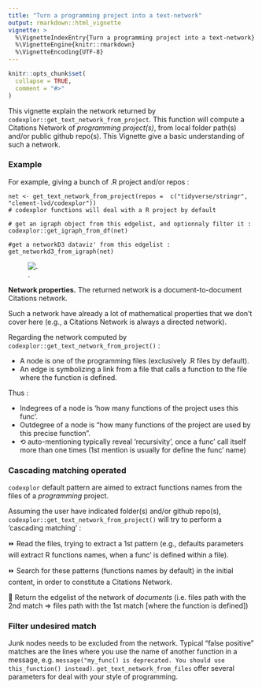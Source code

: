 ```yaml
---
title: "Turn a programming project into a text-network"
output: rmarkdown::html_vignette
vignette: >
  %\VignetteIndexEntry{Turn a programming project into a text-network}
  %\VignetteEngine{knitr::rmarkdown}
  %\VignetteEncoding{UTF-8}
---
```


```r
knitr::opts_chunk$set(
  collapse = TRUE,
  comment = "#>"
)
```

This vignette explain the network returned by `codexplor::get_text_network_from_project`. This function will compute a Citations Network of *programming project(s)*, from local folder path(s) and/or public github repo(s). This Vignette give a basic understanding of such a network.

### Example
For example, giving a bunch of .R project and/or repos :

    net <- get_text_network_from_project(repos =  c("tidyverse/stringr", "clement-lvd/codexplor"))
    # codexplor functions will deal with a R project by default
    
    # get an igraph object from this edgelist, and optionnaly filter it :
    codexplor::get_igraph_from_df(net) 
    
    #get a networkD3 dataviz' from this edgelist :
    get_networkd3_from_igraph(net)

![.](../man/figures/example_net3d_dataviz.png)

**Network properties.**
The returned network is a document-to-document Citations network. 

Such a network have already a lot of mathematical properties that we don't cover here (e.g., a Citations Network is always a directed network).

Regarding the network computed by `codexplor::get_text_network_from_project()` :

- A node is one of the programming files (exclusively .R files by default). 
- An edge is symbolizing a link from a file that calls a function to the file where the function is defined.

Thus :

- Indegrees of a node is 'how many functions of the project uses this func'. 
- Outdegree of a node is "how many functions of the project are used by this precise function". 
- ⟲ auto-mentioning typically reveal 'recursivity', once a func' call itself more than one times (1st mention is usually for define the func' name)

### Cascading matching operated
`codexplor` default pattern are aimed to extract functions names from the files of a *programming* project.

Assuming the user have indicated folder(s) and/or github repo(s), `codexplor::get_text_network_from_project()` will try to perform a 'cascading matching' :

⏩ Read the files, trying to extract a 1st pattern (e.g., defaults parameters will extract R functions names, when a func' is defined within a file). 

⏩ Search for these patterns (functions names by default) in the initial content, in order to constitute a Citations Network.

🎁 Return the edgelist of the network of *documents* (i.e. files path with the 2nd match => files path with the 1st match [where the function is defined])

### Filter undesired match
Junk nodes needs to be excluded from the network. Typical "false positive" matches are the lines where you use the name of another function in a message, e.g. `message("my_func() is deprecated. You should use this_function() instead)`. `get_text_network_from_files` offer several parameters for deal with your style of programming.


